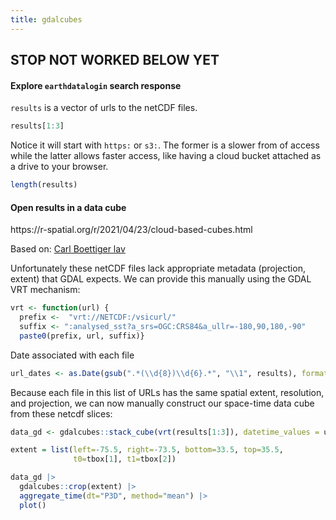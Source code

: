 ```yaml
---
title: gdalcubes
---
```


## STOP NOT WORKED BELOW YET


#### Explore `earthdatalogin` search response

`results` is a vector of urls to the netCDF files.
```r
results[1:3]
```
Notice it will start with `https:` or `s3:`. The former is a slower from of access while the latter allows faster access, like having a cloud bucket attached as a drive to your browser.

```r
length(results)
```


#### Open results in a data cube

https://r-spatial.org/r/2021/04/23/cloud-based-cubes.html


Based on: [Carl Boettiger lav](https://boettiger-lab.github.io/nasa-topst-env-justice/tutorials/R/2-earthdata.html)

Unfortunately these netCDF files lack appropriate metadata (projection, extent) that GDAL expects. We can provide this manually using the GDAL VRT mechanism:

```r
vrt <- function(url) {
  prefix <-  "vrt://NETCDF:/vsicurl/"
  suffix <- ":analysed_sst?a_srs=OGC:CRS84&a_ullr=-180,90,180,-90"
  paste0(prefix, url, suffix)}
```

Date associated with each file
```r
url_dates <- as.Date(gsub(".*(\\d{8})\\d{6}.*", "\\1", results), format="%Y%m%d")
```

Because each file in this list of URLs has the same spatial extent, resolution, and projection, we can now manually construct our space-time data cube from these netcdf slices:

```r
data_gd <- gdalcubes::stack_cube(vrt(results[1:3]), datetime_values = url_dates[1:3])
```
```r
extent = list(left=-75.5, right=-73.5, bottom=33.5, top=35.5,
              t0=tbox[1], t1=tbox[2])

data_gd |> 
  gdalcubes::crop(extent) |> 
  aggregate_time(dt="P3D", method="mean") |> 
  plot()
```